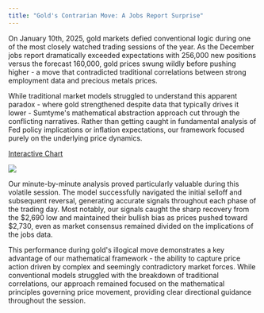 ```yaml
---
title: "Gold's Contrarian Move: A Jobs Report Surprise"
---
```


On January 10th, 2025, gold markets defied conventional logic during one of the most closely watched trading sessions of the year. As the December jobs report dramatically exceeded expectations with 256,000 new positions versus the forecast 160,000, gold prices swung wildly before pushing higher - a move that contradicted traditional correlations between strong employment data and precious metals prices.

While traditional market models struggled to understand this apparent paradox - where gold strengthened despite data that typically drives it lower - Sumtyme's mathematical abstraction approach cut through the conflicting narratives. Rather than getting caught in fundamental analysis of Fed policy implications or inflation expectations, our framework focused purely on the underlying price dynamics.


[Interactive Chart](https://www.sumtyme.ai/gold)

![](</images/gold-1min.png>)


Our minute-by-minute analysis proved particularly valuable during this volatile session. The model successfully navigated the initial selloff and subsequent reversal, generating accurate signals throughout each phase of the trading day. Most notably, our signals caught the sharp recovery from the $2,690 low and maintained their bullish bias as prices pushed toward $2,730, even as market consensus remained divided on the implications of the jobs data.

This performance during gold's illogical move demonstrates a key advantage of our mathematical framework - the ability to capture price action driven by complex and seemingly contradictory market forces. While conventional models struggled with the breakdown of traditional correlations, our approach remained focused on the mathematical principles governing price movement, providing clear directional guidance throughout the session.